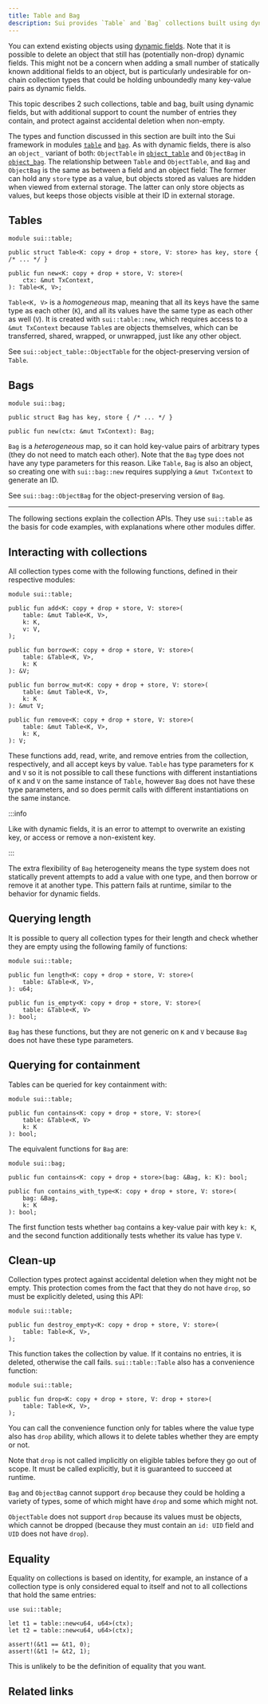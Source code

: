 ```yaml
---
title: Table and Bag
description: Sui provides `Table` and `Bag` collections built using dynamic fields, but with additional support to count the number of entries they contain to protect against accidental deletion when non-empty.
---
```


You can extend existing objects using [dynamic fields](/concepts/dynamic-fields.mdx). Note that it is possible to delete an object that still has (potentially non-drop) dynamic fields. This might not be a concern when adding a small number of statically known additional fields to an object, but is particularly undesirable for on-chain collection types that could be holding unboundedly many key-value pairs as dynamic fields.

This topic describes 2 such collections, table and bag, built using dynamic fields, but with additional support to count the number of entries they contain, and protect against accidental deletion when non-empty.

The types and function discussed in this section are built into the Sui framework in modules [`table`](https://github.com/MystenLabs/sui/tree/main/crates/sui-framework/packages/sui-framework/sources/table.move) and [`bag`](https://github.com/MystenLabs/sui/tree/main/crates/sui-framework/packages/sui-framework/sources/bag.move). As with dynamic fields, there is also an `object_` variant of both: `ObjectTable` in [`object_table`](https://github.com/MystenLabs/sui/tree/main/crates/sui-framework/packages/sui-framework/sources/object_table.move) and `ObjectBag` in [`object_bag`](https://github.com/MystenLabs/sui/tree/main/crates/sui-framework/packages/sui-framework/sources/object_bag.move). The relationship between `Table` and `ObjectTable`, and `Bag` and `ObjectBag` is the same as between a field and an object field: The former can hold any `store` type as a value, but objects stored as values are hidden when viewed from external storage. The latter can only store objects as values, but keeps those objects visible at their ID in external storage.


## Tables

```move
module sui::table;

public struct Table<K: copy + drop + store, V: store> has key, store { /* ... */ }

public fun new<K: copy + drop + store, V: store>(
    ctx: &mut TxContext,
): Table<K, V>;
```

`Table<K, V>` is a *homogeneous* map, meaning that all its keys have the same type as each other (`K`), and all its values have the same type as each other as well (`V`). It is created with `sui::table::new`, which requires access to a `&mut TxContext` because `Table`s are objects themselves, which can be transferred, shared, wrapped, or unwrapped, just like any other object.

See `sui::object_table::ObjectTable` for the object-preserving version of `Table`.

## Bags

```move
module sui::bag;

public struct Bag has key, store { /* ... */ }

public fun new(ctx: &mut TxContext): Bag;
```

`Bag` is a *heterogeneous* map, so it can hold key-value pairs of arbitrary types (they do not need to match each other). Note that the `Bag` type does not have any type parameters for this reason. Like `Table`, `Bag` is also an object, so creating one with `sui::bag::new` requires supplying a `&mut TxContext` to generate an ID.

See `sui::bag::ObjectBag` for the object-preserving version of `Bag`.

---

The following sections explain the collection APIs. They use `sui::table` as the basis for code examples, with explanations where other modules differ.

## Interacting with collections

All collection types come with the following functions, defined in their respective modules:

```move
module sui::table;

public fun add<K: copy + drop + store, V: store>(
    table: &mut Table<K, V>,
    k: K,
    v: V,
);

public fun borrow<K: copy + drop + store, V: store>(
    table: &Table<K, V>,
    k: K
): &V;

public fun borrow_mut<K: copy + drop + store, V: store>(
    table: &mut Table<K, V>,
    k: K
): &mut V;

public fun remove<K: copy + drop + store, V: store>(
    table: &mut Table<K, V>,
    k: K,
): V;
```

These functions add, read, write, and remove entries from the collection, respectively, and all accept keys by value. `Table` has type parameters for `K` and `V` so it is not possible to call these functions with different instantiations of `K` and `V` on the same instance of `Table`, however `Bag` does not have these type parameters, and so does permit calls with different instantiations on the same instance.

:::info

Like with dynamic fields, it is an error to attempt to overwrite an existing key, or access or remove a non-existent key.

:::

The extra flexibility of `Bag` heterogeneity means the type system does not statically prevent attempts to add a value with one type, and then borrow or remove it at another type. This pattern fails at runtime, similar to the behavior for dynamic fields.

## Querying length

It is possible to query all collection types for their length and check whether they are empty using the following family of functions:

```move
module sui::table;

public fun length<K: copy + drop + store, V: store>(
    table: &Table<K, V>,
): u64;

public fun is_empty<K: copy + drop + store, V: store>(
    table: &Table<K, V>
): bool;
```

`Bag` has these functions, but they are not generic on `K` and `V` because `Bag` does not have these type parameters.

## Querying for containment

Tables can be queried for key containment with:

```move
module sui::table;

public fun contains<K: copy + drop + store, V: store>(
    table: &Table<K, V>
    k: K
): bool;
```

The equivalent functions for `Bag` are:

```move
module sui::bag;

public fun contains<K: copy + drop + store>(bag: &Bag, k: K): bool;

public fun contains_with_type<K: copy + drop + store, V: store>(
    bag: &Bag,
    k: K
): bool;
```

The first function tests whether `bag` contains a key-value pair with key `k: K`, and the second function additionally tests whether its value has type `V`.

## Clean-up

Collection types protect against accidental deletion when they might not be empty. This protection comes from the fact that they do not have `drop`, so must be explicitly deleted, using this API:

```move
module sui::table;

public fun destroy_empty<K: copy + drop + store, V: store>(
    table: Table<K, V>,
);
```

This function takes the collection by value. If it contains no entries, it is deleted, otherwise the call fails. `sui::table::Table` also has a convenience function:

```move
module sui::table;

public fun drop<K: copy + drop + store, V: drop + store>(
    table: Table<K, V>,
);
```

You can call the convenience function only for tables where the value type also has `drop` ability, which allows it to delete tables whether they are empty or not.

Note that `drop` is not called implicitly on eligible tables before they go out of scope. It must be called explicitly, but it is guaranteed to succeed at runtime.

`Bag` and `ObjectBag` cannot support `drop` because they could be holding a variety of types, some of which might have `drop` and some which might not.

`ObjectTable` does not support `drop` because its values must be objects, which cannot be dropped (because they must contain an `id: UID` field and `UID` does not have `drop`).

## Equality

Equality on collections is based on identity, for example, an instance of a collection type is only considered equal to itself and not to all collections that hold the same entries:

```move
use sui::table;

let t1 = table::new<u64, u64>(ctx);
let t2 = table::new<u64, u64>(ctx);

assert!(&t1 == &t1, 0);
assert!(&t1 != &t2, 1);
```

This is unlikely to be the definition of equality that you want.

## Related links

<RelatedLink href="https://move-book.com/programmability/dynamic-collections.html" label="Dynamic Collections" desc="The Move Book is a comprehensive guide to the Move programming language and the Sui blockchain. This page explores using dynamic collections, including tables and bags, in your Move development." />